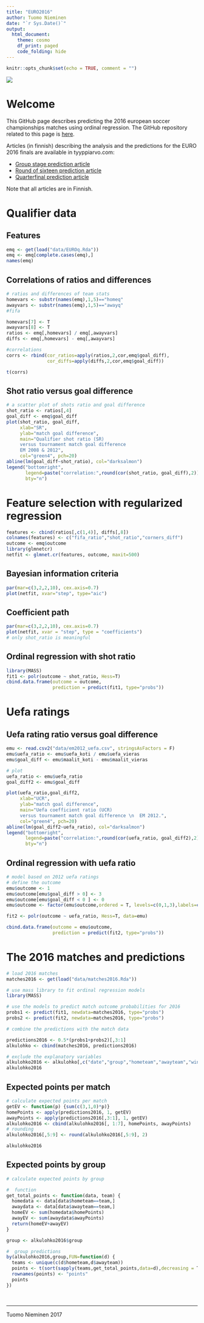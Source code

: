 ```yaml
---
title: "EURO2016"
author: Tuomo Nieminen
date: "`r Sys.Date()`"
output: 
  html_document:
    theme: cosmo
    df_print: paged
    code_folding: hide
---
```


```r
knitr::opts_chunk$set(echo = TRUE, comment = "")
```

![](em_quarters.png)

# Welcome

This GitHub page describes predicting the 2016 european soccer championships matches using ordinal regression. The GitHub repository related to this page is [here](https://github.com/TuomoNieminen/EURO2016).

Articles (in finnish) describing the analysis and the predictions for the EURO 2016 finals are available in tyyppiarvo.com:

- [Group stage prediction article](http://tyyppiarvo.com/2016/06/jalkapallossa-kannattaa-laukoa-ennustimme-em-turnauksen-alkuvaiheen-ottelut-ja-jatkoonmenijat/)
- [Round of sixteen prediction article](http://tyyppiarvo.com/2016/06/tyyppiarvo-tutki-32768-mahdollista-skenaariota-belgia-saksa-todennakoisin-em-finaali/)
- [Quarterfinal prediction article](http://tyyppiarvo.com/2016/06/paivitetty-em-futisennuste-islanti-kuusinkertaisti-mahdollisuutensa-euroopan-mestariksi/)

Note that all articles are in Finnish.

# Qualifier data

## Features

```r

emq <- get(load("data/EUROq.Rda"))
emq <- emq[complete.cases(emq),]
names(emq)

```

## Correlations of ratios and differences

```r

# ratios and differences of team stats
homevars <- substr(names(emq),1,5)=="homeq"
awayvars <- substr(names(emq),1,5)=="awayq"
#fifa

homevars[7] <- T
awayvars[8] <- T
ratios <- emq[,homevars] / emq[,awayvars]
diffs <- emq[,homevars] - emq[,awayvars]

#correlations
corrs <- rbind(cor_ratios=apply(ratios,2,cor,emq$goal_diff),
               cor_diffs=apply(diffs,2,cor,emq$goal_diff))

t(corrs)
```

## Shot ratio versus goal difference

```r

# a scatter plot of shots ratio and goal difference
shot_ratio <- ratios[,4]
goal_diff <- emq$goal_diff
plot(shot_ratio, goal_diff,
     xlab="SR", 
     ylab="match goal difference",
     main="Qualifier shot ratio (SR) 
     versus tournament match goal difference 
     EM 2008 & 2012",
     col="green4", pch=20)
abline(lm(goal_diff~shot_ratio), col="darksalmon")
legend("bottomright",
       legend=paste("correlation:",round(cor(shot_ratio, goal_diff),2)),
       bty="n")

```


# Feature selection with regularized regression 

```r

features <- cbind(ratios[,c(1,4)], diffs[,8])
colnames(features) <- c("fifa_ratio","shot_ratio","corners_diff")
outcome <- emq$outcome
library(glmnetcr)
netfit <- glmnet.cr(features, outcome, maxit=500)
```

## Bayesian information criteria

```r

par(mar=c(3,2,2,10), cex.axis=0.7)
plot(netfit, xvar="step", type="aic")
```

## Coefficient path

```r
par(mar=c(3,2,2,10), cex.axis=0.7)
plot(netfit, xvar = "step", type = "coefficients")
# only shot_ratio is meaningful
```

## Ordinal regression with shot ratio

```r
library(MASS)
fit1 <- polr(outcome ~ shot_ratio, Hess=T)
cbind.data.frame(outcome = outcome, 
                 prediction = predict(fit1, type="probs"))

```


# Uefa ratings

## Uefa rating ratio versus goal difference

```r

emu <- read.csv2("data/em2012_uefa.csv", stringsAsFactors = F)
emu$uefa_ratio <- emu$uefa_koti / emu$uefa_vieras
emu$goal_diff <- emu$maalit_koti - emu$maalit_vieras

# plot
uefa_ratio <- emu$uefa_ratio
goal_diff2 <- emu$goal_diff

plot(uefa_ratio,goal_diff2,
     xlab="UCR", 
     ylab="match goal difference",
     main="Uefa coefficient ratio (UCR) 
     versus tournament match goal difference \n  EM 2012.",
     col="green4", pch=20)
abline(lm(goal_diff2~uefa_ratio), col="darksalmon")
legend("bottomright",
       legend=paste("correlation:",round(cor(uefa_ratio, goal_diff2),2)),
       bty="n")

```

## Ordinal regression with uefa ratio

```r

# model based on 2012 uefa ratings
# define the outcome
emu$outcome <- 1
emu$outcome[emu$goal_diff > 0] <- 3
emu$outcome[emu$goal_diff < 0 ] <- 0
emu$outcome <- factor(emu$outcome,ordered = T, levels=c(0,1,3),labels=c("loss","draw","win"))

fit2 <- polr(outcome ~ uefa_ratio, Hess=T, data=emu)

cbind.data.frame(outcome = emu$outcome, 
                 prediction = predict(fit2, type="probs"))


```

# The 2016 matches and predictions

```r

# load 2016 matches
matches2016 <- get(load("data/matches2016.Rda"))

# use mass library to fit ordinal regression models
library(MASS)

# use the models to predict match outcome probabilities for 2016
probs1 <- predict(fit1, newdata=matches2016, type="probs")
probs2 <- predict(fit2, newdata=matches2016, type="probs")

# combine the predictions with the match data

predictions2016 <- 0.5*(probs1+probs2)[,3:1]
alkulohko <- cbind(matches2016, predictions2016)

# exclude the explanatory variables 
alkulohko2016 <- alkulohko[,c("date","group","hometeam","awayteam","win","draw","loss", "homeuefa", "awayuefa", "uefa_ratio", "homeavrg_shots", "awayavrg_shots", "shot_ratio")]
alkulohko2016
```

## Expected points per match

```r

# calculate expected points per match
getEV <- function(p) {sum(c(3,1,0)*p)}
homePoints <- apply(predictions2016, 1, getEV)
awayPoints <- apply(predictions2016[,3:1], 1, getEV)
alkulohko2016 <- cbind(alkulohko2016[, 1:7], homePoints, awayPoints)
# rounding
alkulohko2016[,5:9] <- round(alkulohko2016[,5:9], 2)

alkulohko2016
```

## Expected points by group

```r

# calculate expected points by group

#  function
get_total_points <- function(data, team) {
  homedata <- data[data$hometeam==team,]
  awaydata <- data[data$awayteam==team,]
  homeEV <- sum(homedata$homePoints)
  awayEV <- sum(awaydata$awayPoints)
  return(homeEV+awayEV)
}

group <- alkulohko2016$group

#  group predictions
by(alkulohko2016,group,FUN=function(d) {
  teams <- unique(c(d$hometeam,d$awayteam))
  points <- t(sort(sapply(teams,get_total_points,data=d),decreasing = T))
  rownames(points) <- "points"
  points
})

```

<br>

<hr>

Tuomo Nieminen 2017

<br>